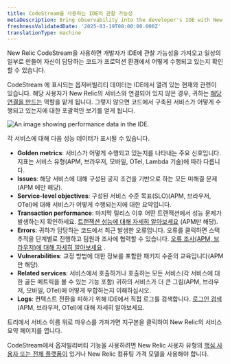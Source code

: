 ```yaml
---
title: CodeStream을 사용하는 IDE의 관찰 가능성
metaDescription: Bring observability into the developer's IDE with New Relic CodeStream.
freshnessValidatedDate: '2025-03-19T00:00:00.000Z'
translationType: machine
---
```


New Relic CodeStream을 사용하면 개발자가 IDE에 관찰 가능성을 가져오고 일상의 일부로 만들어 자신이 담당하는 코드가 프로덕션 환경에서 어떻게 수행되고 있는지 확인할 수 있습니다.

CodeStream 에 표시되는 옵저버빌리티 데이터는 IDE에서 열려 있는 현재와 관련이 있습니다. 해당 사용자가 New Relic의 서비스와 연결되어 있지 않은 경우, 귀하는 [해당 연결을 만드는](/docs/codestream/observability/repo-association) 역할을 맡게 됩니다. 그렇지 않으면 코드에서 구축된 서비스가 어떻게 수행되고 있는지에 대한 포괄적인 보기를 얻게 됩니다.

<img title="Performance data for your services" alt="An image showing performance data in the IDE." src="/images/codestream_screenshot-crop_o11y.webp" />

각 서비스에 대해 다음 성능 데이터가 표시될 수 있습니다.

* <DNT>**Golden metrics**</DNT>: 서비스가 어떻게 수행되고 있는지를 나타내는 주요 신호입니다. 지표는 서비스 유형(APM, 브라우저, 모바일, OTel, Lambda 기술)에 따라 다릅니다.
* <DNT>**Issues**</DNT>: 해당 서비스에 대해 구성된 공지 조건을 기반으로 하는 모든 미해결 문제(APM 에만 해당).
* <DNT>**Service-level objectives**</DNT>: 구성된 서비스 수준 목표(SLO)(APM, 브라우저, OTel)에 대해 서비스가 어떻게 수행되는지에 대한 요약입니다.
* <DNT>**Transaction performance**</DNT>: 마지막 릴리스 이후 어떤 트랜잭션에서 성능 문제가 발생하는지 확인하세요. [트랜잭션 성능에 대해 자세히 알아보세요](/docs/codestream/observability/transactions) (APM만 해당).
* <DNT>**Errors**</DNT>: 귀하가 담당하는 코드에서 최근 발생한 오류입니다. 오류를 클릭하면 스택 추적을 단계별로 진행하고 팀원과 조사에 협력할 수 있습니다. [오류 조사(APM, 브라우저)에 대해 자세히 알아보세요](/docs/codestream/observability/error-investigation) .
* <DNT>**Vulnerabilities**</DNT>: 교정 방법에 대한 정보를 포함한 패키지 수준의 교육입니다(APM 만 해당).
* <DNT>**Related services**</DNT>: 서비스에서 호출하거나 호출하는 모든 서비스(각 서비스에 대한 골든 메트릭을 볼 수 있는 기능 포함) 귀하의 서비스가 더 큰 그림(APM, 브라우저, 모바일, OTel)에 어떻게 부합하는지 이해하십시오.
* <DNT>**Logs**</DNT>: 컨텍스트 전환을 피하기 위해 IDE에서 직접 로그를 검색합니다. [로그인 검색](/docs/codestream/observability/log-search) (APM, 브라우저, OTel)에 대해 자세히 알아보세요.

트리에서 서비스 이름 위로 마우스를 가져가면 지구본을 클릭하여 New Relic의 서비스 요약 페이지를 엽니다.

CodeStream에서 옵저빌리버티 기능을 사용하려면 New Relic 사용자 유형의 [핵심 사용자 또는 전체 플랫폼이](/docs/accounts/accounts-billing/new-relic-one-user-management/user-type/#user-type-capabilities) 있거나 New Relic 컴퓨팅 가격 모델을 사용해야 합니다.